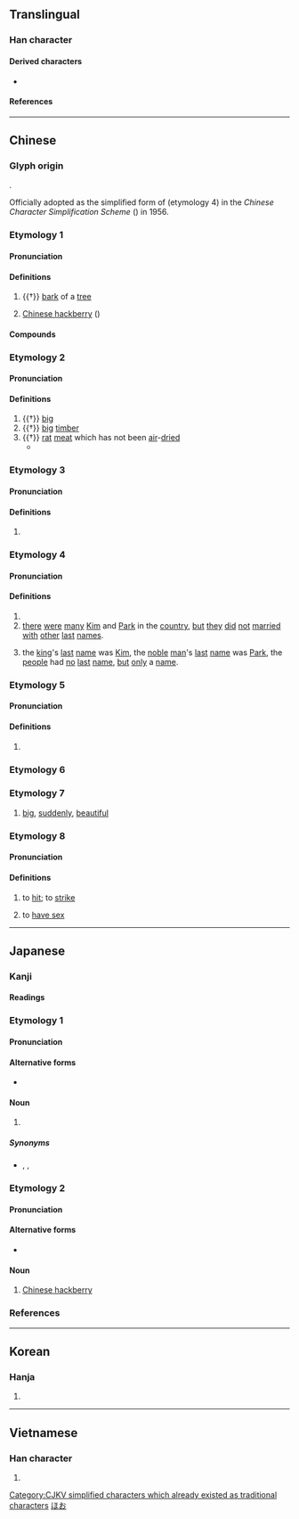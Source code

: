 {{also|樸}}
{{character info/new}}

==Translingual==

===Han character===
{{Han char|rn=75|rad=木|as=02|sn=6|four=43900|canj=DY|ids=⿰木卜}}

====Derived characters====
* {{l|mul|[[𠡙]], [[𠧭]], [[烞]], [[𬇑]]}}

====References====
{{Han ref|kx=0510.040|dkj=14428|dj=0894.030|hdz=21154.020|uh=6734}}

[[Category:CJKV simplified characters which already existed as traditional characters]]

----

==Chinese==

===Glyph origin===
{{Han etym}}
{{Han compound|木|卜|ls=psc|c1=s|c2=p}}.

Officially adopted as the simplified form of {{zh-l|*樸}} (etymology 4) in the ''Chinese Character Simplification Scheme'' ({{w2|zh|pref=《|s:漢字簡化方案|漢字簡化方案|suf=》}}) in 1956.

===Etymology 1===
{{zh-forms}}

====Pronunciation====
{{zh-pron
|m=pò
|c=pok3
|md=páuk
|mn=phoh
|mn-t=poh4/pog4
|mn-t_note=poh4 - vernacular; pog4 - literary
|w=4phoq
|mc=y
|oc=y
|cat=n
}}

====Definitions====
{{zh-hanzi}}

# {{†}} [[bark]] of a [[tree]]
#: {{zh-x|朴。木 皮 也。从 木 , 卜 聲 |ref=Shuowen}}
# [[Chinese hackberry]] ({{taxlink|Celtis sinensis|species|noshow=1}})

====Compounds====
{{zh-der|fold=1|厚朴|朴硝|朴資茅斯|朴樹|朴仔}}

===Etymology 2===
{{zh-forms}}
{{rfe|zh|related to 樸 (plain and simple)? related to 樸 (unworked wood)? related to 璞 (unworked jade) (Schuessler, 2007)?}}

====Pronunciation====
{{zh-pron
|m=朴
|c=pok3
|mc=y
|oc=y
|cat=a,n
}}

====Definitions====
{{zh-hanzi}}

# {{†}} [[big]]
# {{†}} [[big]] [[timber]]
# {{†}} [[rat]] [[meat]] which has not been [[air]]-[[dried]]
#* {{zh-x|鄭 人 謂 玉 未 理 者 璞，周 人 謂 鼠 未 腊 者 朴。周 人 懷 朴，過 鄭 賈 曰：「欲 買 朴 乎？」鄭 賈 曰：「欲 之。」出 其 朴，視 之，乃 鼠 也。因 謝 不 取。今 ^平原 君 自 以 賢，顯名 於 天下，然 降 其 主 父 ^沙丘 而 臣 之。天下 之 王 尚 猶 尊 之，是 天下 之 王 不如 鄭 賈{gǔ} 之 智 也，眩 於 名，不知 其 實 也。」|The people from the state of Zheng gave the name {{zh-l|璞}} for unrefined jade that is not yet carved or polished while the people from the state of Zhou gave the name {{zh-l|朴|tr=pǔ}} for rat meat which has not been air-dried.</br>A man from Zhou holding {{zh-l|朴|tr=pǔ}} went to see a businessman in Zheng and asked, "Do you want to buy some {{zh-l|朴|tr=pǔ}}?". The businessman replied, "Yes, I would like to". The man from Zhou held out his {{zh-l|朴|tr=pǔ}}. The businessman saw that it was a rat. And so he declined to take it.<br>Now the Prince of Pingyuan has a distinguished reputation throughout the world as a man of worth and ability. But he degraded his ruler's father at Shaqiu and treated him as a subject. And yet and kings throughout the world have less understanding than the merchant of Zheng. They are dazzled by a name and do not know what he really is.|ref=Zhanguoce|collapsed=y}}

===Etymology 3===
{{zh-forms}}

====Pronunciation====
{{zh-pron
|m=Pú
|cat=pn
}}

====Definitions====
{{zh-hanzi}}

# {{surname|lang=zh|historical|nodot=1}} {{n-g|used by the Yi ({{l|zh|夷}}) people.}}
#: {{zh-x|九月，巴 七 姓 夷 王 @朴{Pú}胡、賨 邑侯 @^杜濩{huò} 舉 巴 夷、賨 民 來附，於是 分 巴 郡，以 ^胡 爲 巴 東 太守，^濩{huò} 為 巴 西 太守，|ref=Sanguozhi}}
#: {{zh-x|夷 狄 大 姓。有 朴 氏 與 樸 同 |ref=通志畧}}

===Etymology 4===
{{zh-forms}}
{{zh-wp|zh:朴姓}}

====Pronunciation====
{{zh-pron
|m=Piáo
|c=piu4,pok3
|mn=xm:Phiâu/xm,qz:Phok
|mn-t=piao5/piou5
|w=4phoq
|cat=pn
}}

====Definitions====
{{zh-hanzi}}

# {{surname|lang=zh}}
# [[there]] [[were]] [[many]] [[Kim]] and [[Park]] in the [[country]], [[but]] [[they]] [[did]] [[not]] [[married]] [[with]] [[other]] [[last]] [[name]]s.
#: {{zh-x|國 人 多 金·朴 兩 姓 異 姓 不 爲 婚 |ref=舊唐書}} 
# the [[king]]'s [[last]] [[name]] was [[Kim]], the [[noble]] [[man]]'s [[last]] [[name]] was [[Park]], the [[people]] had [[no]] [[last]] [[name]], [[but]] [[only]] a [[name]]. 
#: {{zh-x|王 姓 金 , 貴 人 姓 朴 , 民 無 氏 有 名 |ref=新唐書}} 

===Etymology 5===
{{zh-forms}}

====Pronunciation====
{{zh-pron
|m=pō
|c=pok3,po1
|mn-t=poh4/pog4
|mn-t_note=poh4 - vernacular; pog4 - literary
|cat=n
}}

====Definitions====
{{zh-hanzi}}

# {{lb|zh|historical}} {{zh-only|朴刀|[[ancient]] [[sword]] with a long [[blade]] and a short [[hilt]]}}

===Etymology 6===
{{zh-see|樸}}

===Etymology 7===
# [[big]], [[sudden]]ly, [[beautiful]]
#: {{zh-x|朴。大 也 猝 也 離 也 |ref=博雅}}  

===Etymology 8===
{{zh-see|扑|v|to hit; beating stick}}

====Pronunciation====
{{zh-pron
|m=pū
|c=pok3
|mc=y
|oc=y
|cat=n
}}

====Definitions====
{{zh-hanzi}}

# {{lb|zh|Cantonese}} to [[hit]]; to [[strike]]
# {{lb|zh|Cantonese}} to [[have sex]]
#: {{zh-x|普 木 切，音 扑。本 也 |ref=玉篇}} 

----

==Japanese==

===Kanji===
{{ja-kanji|grade=c|rs=木02}}

====Readings====
{{ja-readings
|goon=ほく
|kanon=はく
|kanyoon=ぼく
|kun=ほお-, ほう-
}}

===Etymology 1===
{{ja-kanjitab|ほお|yomi=k}}

====Pronunciation====
{{ja-pron|yomi=k|ほお|acc=1|acc_ref=DJR,NHK}}

====Alternative forms====
* {{ja-l|厚朴}}

====Noun====
{{ja-noun|ほお|hhira=ほほ}}

# {{vern|Japanese bigleaf magnolia}}

=====Synonyms=====
* {{ja-r|朴の木|ほおのき}}, {{ja-r|厚朴|こうぼく}}, {{ja-r|朴柏|ほおがしわ}}

===Etymology 2===
{{ja-kanjitab|えのき|yomi=irr}}

====Pronunciation====
{{ja-pron|yomi=irr|えのき|acc=0|acc_ref=DJR,NHK}}

====Alternative forms====
* {{ja-l|榎}}

====Noun====
{{ja-noun|えのき|エノキ}}

# [[Chinese hackberry]]

===References===
<references/>

[[Category:ja:Trees|ほお]]

----

==Korean==

===Hanja===
{{ko-hanja|hangeul=박|eumhun=후박나무|rv=bak|mr=pak|y=pak}}

# {{defn|lang=ko|sort=木02}}

----

==Vietnamese==

===Han character===
{{vi-hantu|[[phắc]], [[phác]], [[vóc]]|rs=木12}}

# {{defn|lang=vi|sort=木12}}